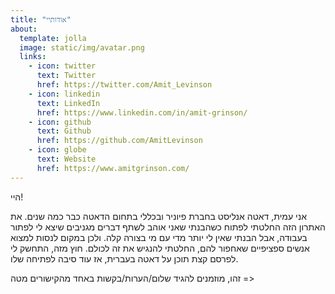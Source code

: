 ```yaml
---
title: "אודותיי"
about:
  template: jolla
  image: static/img/avatar.png
  links:
    - icon: twitter
      text: Twitter
      href: https://twitter.com/Amit_Levinson
    - icon: linkedin
      text: LinkedIn
      href: https://www.linkedin.com/in/amit-grinson/
    - icon: github
      text: Github
      href: https://github.com/AmitLevinson
    - icon: globe
      text: Website
      href: https://www.amitgrinson.com/
---
```


היי!

אני עמית, דאטה אנליסט בחברת פיוניר ובכללי בתחום הדאטה כבר כמה שנים. את האתרון הזה החלטתי לפתוח כשהבנתי שאני אוהב לשתף דברים מגניבים שיצא לי לפתור בעבודה, אבל הבנתי שאין לי יותר מדי עם מי בצורה קלה. ולכן במקום לנסות למצוא אנשים ספציפיים שאחפור להם, החלטתי להנגיש את זה לכולם. חוץ מזה, התחשק לי לפרסם קצת תוכן על דאטה בעברית, אז עוד סיבה לפתיחה שלו.

זהו, מוזמנים להגיד שלום/הערות/בקשות באחד מהקישורים מטה =\>
